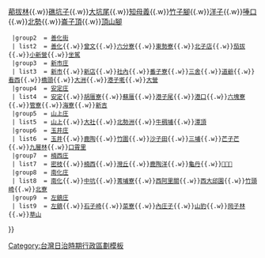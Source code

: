 {{noteTA
|1=zh-hans:庄; zh-hant:庄;
}}
{{Navbox
  |name    = 新化郡
  |title   = 昔日[[新化郡]]（1920年-1945年）
  |style   = width: 100%
  |group1  = [[新化街]] 
  | list1  = [[新化 (大字)|新化]]{{.w}}[[𦰡拔林]]{{.w}}[[礁坑子]]{{.w}}[[大坑尾]]{{.w}}[[知母義]]{{.w}}[[竹子腳 (臺南市新化區)|竹子腳]]{{.w}}[[洋子]]{{.w}}[[唪口]]{{.w}}[[北勢 (臺南市)|北勢]]{{.w}}[[崙子頂 (臺南市新化區)|崙子頂]]{{.w}}[[頂山腳 (臺南市)|頂山腳]]
  |group2  = [[善化街]]
  | list2  = [[善化 (大字)|善化]]{{.w}}[[曾文 (地名)|曾文]]{{.w}}[[六分寮]]{{.w}}[[東勢寮]]{{.w}}[[北子店]]{{.w}}[[茄拔]]{{.w}}[[小新營]]{{.w}}[[坐駕]]
  |group3  = [[新市庄]]
  | list3  = [[新市 (大字)|新市]]{{.w}}[[新店 (臺南市)|新店]]{{.w}}[[社內]]{{.w}}[[番子寮 (臺南市新市區)|番子寮]]{{.w}}[[三舍]]{{.w}}[[道爺]]{{.w}}[[看西]]{{.w}}[[橋頭 (臺南市)|橋頭]]{{.w}}[[大洲 (臺南市)|大洲]]{{.w}}[[港子墘 (臺南市)|港子墘]]{{.w}}[[大營]]
  |group4  = [[安定庄]]
  | list4  = [[安定 (大字)|安定]]{{.w}}[[胡厝寮]]{{.w}}[[蘇厝]]{{.w}}[[港子尾 (安定區)|港子尾]]{{.w}}[[港口 (臺南市)|港口]]{{.w}}[[六塊寮]]{{.w}}[[管寮]]{{.w}}[[海寮]]{{.w}}[[新吉]]
  |group5  = [[山上庄]]
  | list5  = [[山上 (大字)|山上]]{{.w}}[[大社 (臺南市)|大社]]{{.w}}[[北勢洲]]{{.w}}[[牛稠埔]]{{.w}}[[潭頂]]
  |group6  = [[玉井庄]]
  | list6  = [[玉井 (大字)|玉井]]{{.w}}[[鹿陶]]{{.w}}[[竹圍 (臺南市)|竹圍]]{{.w}}[[沙子田]]{{.w}}[[三埔]]{{.w}}[[芒子芒]]{{.w}}[[九層林]]{{.w}}[[口霄里]]
  |group7  = [[楠西庄]]
  | list7  = [[密枝]]{{.w}}[[楠西 (大字)|楠西]]{{.w}}[[灣丘]]{{.w}}[[鹿陶洋]]{{.w}}[[龜丹]]{{.w}}[[𦬬萊宅]]
  |group8  = [[南化庄]] 
  | list8  = [[南化 (大字)|南化]]{{.w}}[[中坑 (臺南市)|中坑]]{{.w}}[[菁埔寮]]{{.w}}[[西阿里關]]{{.w}}[[西大邱園]]{{.w}}[[竹頭崎 (臺南市)|竹頭崎]]{{.w}}[[北寮]]
  |group9  = [[左鎮庄]]
  | list9  = [[左鎮 (大字)|左鎮]]{{.w}}[[石子崎]]{{.w}}[[菜寮]]{{.w}}[[內庄子]]{{.w}}[[山豹 (地名)|山豹]]{{.w}}[[岡子林]]{{.w}}[[草山 (臺南市)|草山]]
}}
<noinclude>
[[Category:台灣日治時期行政區劃模板]]
</noinclude>
